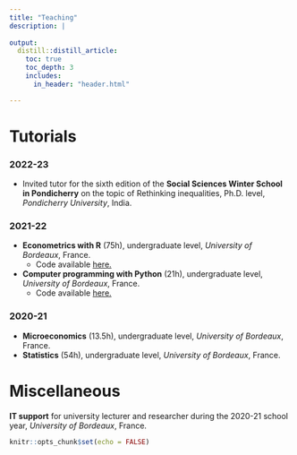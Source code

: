 ```yaml
---
title: "Teaching"
description: |
  
output:
  distill::distill_article:
    toc: true
    toc_depth: 3
    includes:
      in_header: "header.html"

---
```


# Tutorials

### 2022-23

- Invited tutor for the sixth edition of the **Social Sciences Winter School in Pondicherry** on the topic of Rethinking inequalities, Ph.D. level, *Pondicherry University*, India.


### 2021-22

- **Econometrics with R** (75h), undergraduate level, *University of Bordeaux*, France.
   + Code available [here.](https://github.com/arnaudnatal/tutorials_UB/tree/main/econometrics_l3eco_2122)
   
- **Computer programming with Python** (21h), undergraduate level, *University of Bordeaux*, France.
   + Code available [here.](https://github.com/arnaudnatal/tutorials_UB/tree/main/programming_l2eco_2122)
   
### 2020-21

- **Microeconomics** (13.5h), undergraduate level, *University of Bordeaux*, France.
- **Statistics** (54h), undergraduate level, *University of Bordeaux*, France.

# Miscellaneous

**IT support** for university lecturer and researcher during the 2020-21 school year, *University of Bordeaux*, France.


```r
knitr::opts_chunk$set(echo = FALSE)
```


